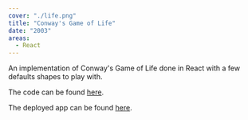 ```yaml
---
cover: "./life.png"
title: "Conway's Game of Life"
date: "2003"
areas:
  - React
---
```


An implementation of Conway's Game of Life done in React with a few defaults shapes to play with.

The code can be found [here](https://github.com/tgreenhalgh/Conways-Life).

The deployed app can be found [here](https://conways-life.now.sh).